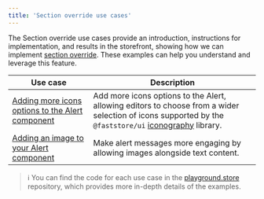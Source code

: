 ```yaml
---
title: 'Section override use cases'
---
```


The Section override use cases provide an introduction, instructions for implementation, and results in the storefront, showing how we can implement [section override](https://developers.vtex.com/docs/guides/faststore/overrides-overview). These examples can help you understand and leverage this feature.

| Use case | Description |
| -------- | ----------- |
| [Adding more icons options to the Alert component](https://developers.vtex.com/docs/guides/faststore/override-use-cases-adding-more-icon-options-to-the-alert-component) | Add more icons options to the Alert, allowing editors to choose from a wider selection of icons supported by the `@faststore/ui` [iconography](https://developers.vtex.com/docs/guides/faststore/reference-icons#usage) library.|
| [Adding an image to your Alert component](https://developers.vtex.com/docs/guides/faststore/override-use-cases-adding-an-image-to-the-alert-component) | Make alert messages more engaging by allowing images alongside text content. |

> ℹ️ You can find the code for each use case in the [playground.store](https://github.com/vtex-sites/playground.store) repository, which provides more in-depth details of the examples.
